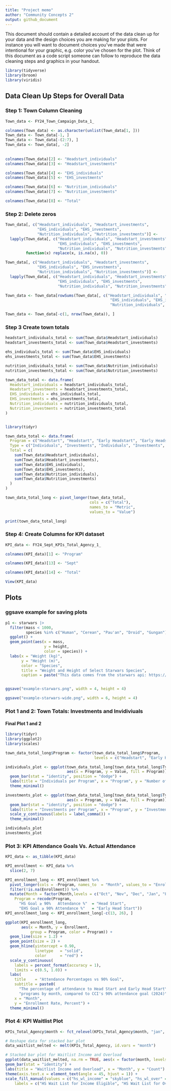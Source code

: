 ```yaml
---
title: "Project memo"
author: "Community Concepts 2"
output: github_document
---
```


This document should contain a detailed account of the data clean up for your data and the design choices you are making for your plots. For instance you will want to document choices you've made that were intentional for your graphic, e.g. color you've chosen for the plot. Think of this document as a code script someone can follow to reproduce the data cleaning steps and graphics in your handout.

```r
library(tidyverse)
library(broom)
library(viridis)
```

## Data Clean Up Steps for Overall Data

### Step 1: Town Column Cleaning


```r
Town_data <- FY24_Town_Campaign_Data_1_

colnames(Town_data) <- as.character(unlist(Town_data[1, ]))
Town_data <- Town_data[-1, ]
Town_data <- Town_data[-(2:7), ]
Town_data <- Town_data[, -2]
 
 
colnames(Town_data)[2] <- "Headstart_individuals"
colnames(Town_data)[3] <- "Headstart_investments"

colnames(Town_data)[4] <- "EHS_individuals"
colnames(Town_data)[5] <- "EHS_investments"

colnames(Town_data)[6] <- "Nutrition_individuals"
colnames(Town_data)[7] <- "Nutrition_investments"

colnames(Town_data)[8] <- "Total"

```


### Step 2: Delete zeros

```r


Town_data[, c("Headstart_individuals", "Headstart_investments", 
              "EHS_individuals", "EHS_investments", 
              "Nutrition_individuals", "Nutrition_investments")] <- 
  lapply(Town_data[, c("Headstart_individuals", "Headstart_investments", 
                       "EHS_individuals", "EHS_investments", 
                       "Nutrition_individuals", "Nutrition_investments")], 
         function(x) replace(x, is.na(x), 0))

Town_data[, c("Headstart_individuals", "Headstart_investments",
              "EHS_individuals", "EHS_investments",
              "Nutrition_individuals", "Nutrition_investments")] <-
  lapply(Town_data[, c("Headstart_individuals", "Headstart_investments",
                       "EHS_individuals", "EHS_investments",
                       "Nutrition_individuals", "Nutrition_investments")], as.numeric)

Town_data <- Town_data[rowSums(Town_data[, c("Headstart_individuals", "Headstart_investments",
                                              "EHS_individuals", "EHS_investments",
                                              "Nutrition_individuals", "Nutrition_investments")]) != 0, ]

Town_data <- Town_data[-c(1, nrow(Town_data)), ]

```

### Step 3 Create town totals

```r

headstart_individuals_total <- sum(Town_data$Headstart_individuals)
headstart_investments_total <- sum(Town_data$Headstart_investments)

ehs_individuals_total <- sum(Town_data$EHS_individuals)
ehs_investments_total <- sum(Town_data$EHS_investments)

nutrition_individuals_total <- sum(Town_data$Nutrition_individuals)
nutrition_investments_total <- sum(Town_data$Nutrition_investments)

town_data_total <- data.frame(
  Headstart_individuals = headstart_individuals_total,
  Headstart_investments = headstart_investments_total,
  EHS_individuals = ehs_individuals_total,
  EHS_investments = ehs_investments_total,
  Nutrition_individuals = nutrition_individuals_total,
  Nutrition_investments = nutrition_investments_total
)


library(tidyr)

town_data_total <- data.frame(
  Program = c("Headstart", "Headstart", "Early Headstart", "Early Headstart", "Nutrition", "Nutrition"),
  Type = c("Individuals", "Investments", "Individuals", "Investments", "Individuals", "Investments"),
  Total = c(
    sum(Town_data$Headstart_individuals),
    sum(Town_data$Headstart_investments),
    sum(Town_data$EHS_individuals),
    sum(Town_data$EHS_investments),
    sum(Town_data$Nutrition_individuals),
    sum(Town_data$Nutrition_investments)
  )
)

town_data_total_long <- pivot_longer(town_data_total, 
                                     cols = c("Total"), 
                                     names_to = "Metric", 
                                     values_to = "Value")

print(town_data_total_long)


```

### Step 4: Create Columns for KPI dataset

```r
KPI_data <- FY24_Sept_KPIs_Total_Agency_1_  

colnames(KPI_data)[1] <- "Program"  

colnames(KPI_data)[13] <- "Sept"

colnames(KPI_data)[14] <- "Total"

View(KPI_data)  

```




## Plots

### ggsave example for saving plots

```r
p1 <- starwars |>
  filter(mass < 1000, 
         species %in% c("Human", "Cerean", "Pau'an", "Droid", "Gungan")) |>
  ggplot() +
  geom_point(aes(x = mass, 
                 y = height, 
                 color = species)) +
  labs(x = "Weight (kg)", 
       y = "Height (m)",
       color = "Species",
       title = "Weight and Height of Select Starwars Species",
       caption = paste("This data comes from the starwars api: https://swapi.py43.com"))


ggsave("example-starwars.png", width = 4, height = 4)

ggsave("example-starwars-wide.png", width = 6, height = 4)
```



### Plot 1 and 2: Town Totals: Investments and Invidiviuals


#### Final Plot 1 and 2


```r

library(tidyr)
library(ggplot2)
library(scales)

town_data_total_long$Program <- factor(town_data_total_long$Program, 
                                       levels = c("Headstart", "Early Headstart", "Nutrition"))

individuals_plot <- ggplot(town_data_total_long[town_data_total_long$Type == "Individuals", ], 
                           aes(x = Program, y = Value, fill = Program)) +
  geom_bar(stat = "identity", position = "dodge") +
  labs(title = "Individuals per Program", x = "Program", y = "Number of Individuals") +
  theme_minimal()

investments_plot <- ggplot(town_data_total_long[town_data_total_long$Type == "Investments", ], 
                           aes(x = Program, y = Value, fill = Program)) +
  geom_bar(stat = "identity", position = "dodge") +
  labs(title = "Investments per Program", x = "Program", y = "Investment Value") +
  scale_y_continuous(labels = label_comma()) +  
  theme_minimal()

individuals_plot
investments_plot


```


### Plot 3: KPI Attendance Goals Vs. Actual Attendance

```r

KPI_data <- as_tibble(KPI_data)

KPI_enrollment <- KPI_data %>%
  slice(2, 7)

KPI_enrollment_long <- KPI_enrollment %>%
  pivot_longer(cols = -Program, names_to  = "Month", values_to = "Enrollment") %>%
  filter(!is.na(Enrollment)) %>%  
  mutate(Month = factor(Month,levels = c("Oct", "Nov", "Dec", "Jan", "Feb", "Mar", "Apr", "May", "June", "July", "Aug", "Sept")),
    Program = recode(Program,
      "HS Goal ≥ 90%   Attendance %"  = "Head Start",
      "EHS Goal ≥ 90% Attendance %"   = "Early Head Start"))
KPI_enrollment_long <- KPI_enrollment_long[-c(13, 26), ]

ggplot(KPI_enrollment_long,
       aes(x = Month, y = Enrollment,
           group = Program, color = Program)) +
  geom_line(size = 1.2) +
  geom_point(size = 2) +
  geom_hline(yintercept = 0.90,
             linetype   = "solid",
             color      = "red") +
  scale_y_continuous(
    labels = percent_format(accuracy = 1),
    limits = c(0.5, 1.0)) +
  labs(
    title    = "Attendance Percentages vs 90% Goal",
    subtitle = paste0(
      "The percentage of attendance to Head Start and Early Head Start\n",
      "programs by month, compared to CCI's 90% attendance goal (2024)"),
    x = "Month",
    y = "Enrollment Rate, Percent") +
  theme_minimal()

```
### Plot 4: KPI Waitlist Plot

```r
KPIs_Total_Agency$month <- fct_relevel(KPIs_Total_Agency$month, "jan", "feb", "mar", "apr", "may", "june", "july", "aug", "sep", "oct", "nov", "dec")

# Reshape data for stacked bar plot
data_waitlist_melted <- melt(KPIs_Total_Agency, id.vars = "month")

# Stacked bar plot for Waitlist Income and Overload
ggplot(data_waitlist_melted, na.rm = TRUE, aes(x = factor(month, levels = c("jan", "feb", "mar", "apr", "may", "june", "july", "aug", "sep", "oct", "nov", "dec")), y = value, fill = variable)) +
geom_bar(stat = "identity") +
labs(title = "Waitlist Income and Overload", x = "Month", y = "Count") +
theme(axis.text.x = element_text(angle = 45, hjust = 1)) +
scale_fill_manual(values = c("hs_wl_income" = "skyblue", "hs_wl_over" = "orange", "ehs_wl_income" = "lightgreen", "ehs_wl_over" = "red"),
    labels = c("HS Wait List for Income Eligible", "HS Wait List for Over Income", "Early HS Wait List for Income Eligible", "Early HS Wait List for Over Income"))# Custom legend labels
```

